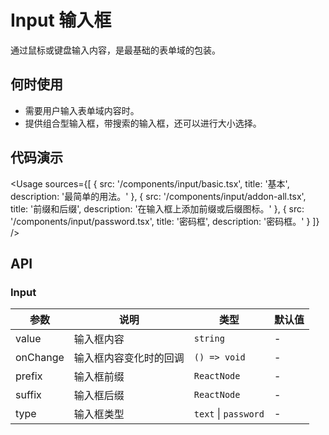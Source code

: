 
# Input 输入框

通过鼠标或键盘输入内容，是最基础的表单域的包装。

## 何时使用

- 需要用户输入表单域内容时。
- 提供组合型输入框，带搜索的输入框，还可以进行大小选择。

## 代码演示

<Usage
  sources={[
    {
      src: '/components/input/basic.tsx',
      title: '基本',
      description: '最简单的用法。'
    },
    {
      src: '/components/input/addon-all.tsx',
      title: '前缀和后缀',
      description: '在输入框上添加前缀或后缀图标。'
    },
    {
      src: '/components/input/password.tsx',
      title: '密码框',
      description: '密码框。'
    }
  ]}
/>

## API

### Input

| 参数     | 说明                   | 类型                 | 默认值 |
| -------- | ---------------------- | -------------------- | ------ |
| value    | 输入框内容             | `string`             | -      |
| onChange | 输入框内容变化时的回调 | `() => void`         | -      |
| prefix   | 输入框前缀             | `ReactNode`          | -      |
| suffix   | 输入框后缀             | `ReactNode`          | -      |
| type     | 输入框类型             | `text` \| `password` | -      |
